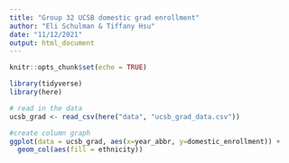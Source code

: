 ```yaml
---
title: "Group 32 UCSB domestic grad enrollment"
author: "Eli Schulman & Tiffany Hsu"
date: "11/12/2021"
output: html_document
---
```


```r
knitr::opts_chunk$set(echo = TRUE)

library(tidyverse)
library(here)
```

```r
# read in the data
ucsb_grad <- read_csv(here("data", "ucsb_grad_data.csv"))

```

```r
#create column graph
ggplot(data = ucsb_grad, aes(x=year_abbr, y=domestic_enrollment)) +
  geom_col(aes(fill = ethnicity))

```








